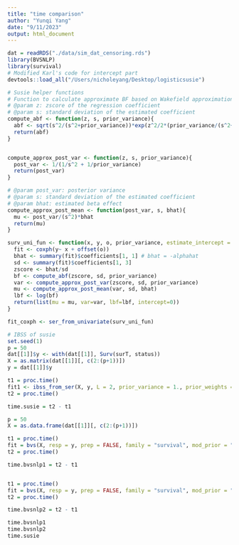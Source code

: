 ```yaml
---
title: "time comparison"
author: "Yunqi Yang"
date: "9/11/2023"
output: html_document
---
```


```r
dat = readRDS("./data/sim_dat_censoring.rds")
library(BVSNLP)
library(survival)
# Modified Karl's code for intercept part
devtools::load_all("/Users/nicholeyang/Desktop/logisticsusie")
```


```r
# Susie helper functions
# Function to calculate approximate BF based on Wakefield approximation
# @param z: zscore of the regression coefficient
# @param s: standard deviation of the estimated coefficient
compute_abf <- function(z, s, prior_variance){
  abf <- sqrt(s^2/(s^2+prior_variance))*exp(z^2/2*(prior_variance/(s^2+prior_variance)))
  return(abf)
}


compute_approx_post_var <- function(z, s, prior_variance){
  post_var <- 1/(1/s^2 + 1/prior_variance)
  return(post_var)
}

# @param post_var: posterior variance
# @param s: standard deviation of the estimated coefficient
# @param bhat: estimated beta effect
compute_approx_post_mean <- function(post_var, s, bhat){
  mu <- post_var/(s^2)*bhat
  return(mu)
}

surv_uni_fun <- function(x, y, o, prior_variance, estimate_intercept = 0, ...){
  fit <- coxph(y~ x + offset(o))
  bhat <- summary(fit)$coefficients[1, 1] # bhat = -alphahat
  sd <- summary(fit)$coefficients[1, 3]
  zscore <- bhat/sd
  bf <- compute_abf(zscore, sd, prior_variance)
  var <- compute_approx_post_var(zscore, sd, prior_variance)
  mu <- compute_approx_post_mean(var, sd, bhat)
  lbf <- log(bf)
  return(list(mu = mu, var=var, lbf=lbf, intercept=0))
}

fit_coxph <- ser_from_univariate(surv_uni_fun)

```

```r
# IBSS of susie
set.seed(1)
p = 50
dat[[1]]$y <- with(dat[[1]], Surv(surT, status))
X = as.matrix(dat[[1]][, c(2:(p+1))])
y = dat[[1]]$y

t1 = proc.time()
fit1 <- ibss_from_ser(X, y, L = 2, prior_variance = 1., prior_weights = rep(1/p, p), tol = 1e-3, maxit = 10, estimate_intercept = TRUE, ser_function = fit_coxph)
t2 = proc.time()

time.susie = t2 - t1
```

```r

p = 50
X = as.data.frame(dat[[1]][, c(2:(p+1))])

t1 = proc.time()
fit = bvs(X, resp = y, prep = FALSE, family = "survival", mod_prior = "beta", niter = 10)
t2 = proc.time()

time.bvsnlp1 = t2 - t1


t1 = proc.time()
fit = bvs(X, resp = y, prep = FALSE, family = "survival", mod_prior = "beta", niter = 100)
t2 = proc.time()

time.bvsnlp2 = t2 - t1
```

```r
time.bvsnlp1
time.bvsnlp2
time.susie
```

